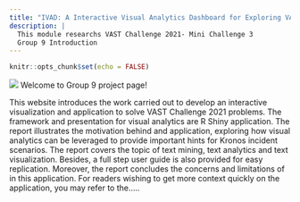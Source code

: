 ```yaml
---
title: "IVAD: A Interactive Visual Analytics Dashboard for Exploring VAST Challenge 2021"
description: |
  This module researchs VAST Challenge 2021- Mini Challenge 3
  Group 9 Introduction
---
```

```r
knitr::opts_chunk$set(echo = FALSE)
```
![](image/MC3_cover.jpg)
Welcome to Group 9 project page!

This website introduces the work carried out to develop an interactive visualization and application to solve VAST Challenge 2021 problems. The framework and presentation for visual analytics are R Shiny application. The report illustrates the motivation behind and application, exploring how visual analytics can be leveraged to provide important hints for Kronos incident scenarios. The report covers the topic of text mining, text analytics and text visualization. Besides, a full step user guide is also provided for easy replication. Moreover, the report concludes the concerns and limitations of in this application. For readers wishing to get more context quickly on the application, you may refer to the.....
